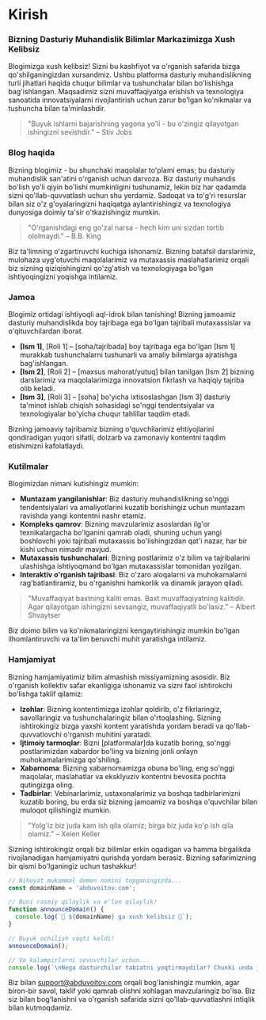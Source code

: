 # Kirish

### Bizning Dasturiy Muhandislik Bilimlar Markazimizga Xush Kelibsiz

Blogimizga xush kelibsiz! Sizni bu kashfiyot va o'rganish safarida bizga qo'shilganingizdan xursandmiz. Ushbu platforma dasturiy muhandislikning turli jihatlari haqida chuqur bilimlar va tushunchalar bilan bo'lishishga bag'ishlangan. Maqsadimiz sizni muvaffaqiyatga erishish va texnologiya sanoatida innovatsiyalarni rivojlantirish uchun zarur bo'lgan ko'nikmalar va tushuncha bilan ta'minlashdir.

> "Buyuk ishlarni bajarishning yagona yo'li - bu o'zingiz qilayotgan ishingizni sevishdir." – Stiv Jobs

### Blog haqida

Bizning blogimiz - bu shunchaki maqolalar to'plami emas; bu dasturiy muhandislik san'atini o'rganish uchun darvoza. Biz dasturiy muhandis bo'lish yo'li qiyin bo'lishi mumkinligini tushunamiz, lekin biz har qadamda sizni qo'llab-quvvatlash uchun shu yerdamiz. Sadoqat va to'g'ri resurslar bilan siz o'z g'oyalaringizni haqiqatga aylantirishingiz va texnologiya dunyosiga doimiy ta'sir o'tkazishingiz mumkin.

> "O'rganishdagi eng go'zal narsa - hech kim uni sizdan tortib ololmaydi." – B.B. King

Biz ta'limning o'zgartiruvchi kuchiga ishonamiz. Bizning batafsil darslarimiz, mulohaza uyg'otuvchi maqolalarimiz va mutaxassis maslahatlarimiz orqali biz sizning qiziqishingizni qo'zg'atish va texnologiyaga bo'lgan ishtiyoqingizni yoqishga intilamiz.

### Jamoa

Blogimiz ortidagi ishtiyoqli aql-idrok bilan tanishing! Bizning jamoamiz dasturiy muhandislikda boy tajribaga ega bo'lgan tajribali mutaxassislar va o'qituvchilardan iborat.

- **[Ism 1]**, [Roli 1] – [soha/tajribada] boy tajribaga ega bo'lgan [Ism 1] murakkab tushunchalarni tushunarli va amaliy bilimlarga ajratishga bag'ishlangan.
- **[Ism 2]**, [Roli 2] – [maxsus mahorat/yutuq] bilan tanilgan [Ism 2] bizning darslarimiz va maqolalarimizga innovatsion fikrlash va haqiqiy tajriba olib keladi.
- **[Ism 3]**, [Roli 3] – [soha] bo'yicha ixtisoslashgan [Ism 3] dasturiy ta'minot ishlab chiqish sohasidagi so'nggi tendentsiyalar va texnologiyalar bo'yicha chuqur tahlillar taqdim etadi.

Bizning jamoaviy tajribamiz bizning o'quvchilarimiz ehtiyojlarini qondiradigan yuqori sifatli, dolzarb va zamonaviy kontentni taqdim etishimizni kafolatlaydi.

### Kutilmalar

Blogimizdan nimani kutishingiz mumkin:

- **Muntazam yangilanishlar**: Biz dasturiy muhandislikning so'nggi tendentsiyalari va amaliyotlarini kuzatib borishingiz uchun muntazam ravishda yangi kontentni nashr etamiz.
- **Kompleks qamrov**: Bizning mavzularimiz asoslardan ilg'or texnikalargacha bo'lganini qamrab oladi, shuning uchun yangi boshlovchi yoki tajribali mutaxassis bo'lishingizdan qat'i nazar, har bir kishi uchun nimadir mavjud.
- **Mutaxassis tushunchalari**: Bizning postlarimiz o'z bilim va tajribalarini ulashishga ishtiyoqmand bo'lgan mutaxassislar tomonidan yozilgan.
- **Interaktiv o'rganish tajribasi**: Biz o'zaro aloqalarni va muhokamalarni rag'batlantiramiz, bu o'rganishni hamkorlik va dinamik jarayon qiladi.

> "Muvaffaqiyat baxtning kaliti emas. Baxt muvaffaqiyatning kalitidir. Agar qilayotgan ishingizni sevsangiz, muvaffaqiyatli bo'lasiz." – Albert Shvaytser

Biz doimo bilim va ko'nikmalaringizni kengaytirishingiz mumkin bo'lgan ilhomlantiruvchi va ta'lim beruvchi muhit yaratishga intilamiz.

### Hamjamiyat

Bizning hamjamiyatimiz bilim almashish missiyamizning asosidir. Biz o'rganish kollektiv safar ekanligiga ishonamiz va sizni faol ishtirokchi bo'lishga taklif qilamiz:

- **Izohlar**: Bizning kontentimizga izohlar qoldirib, o'z fikrlaringiz, savollaringiz va tushunchalaringiz bilan o'rtoqlashing. Sizning ishtirokingiz bizga yaxshi kontent yaratishda yordam beradi va qo'llab-quvvatlovchi o'rganish muhitini yaratadi.
- **Ijtimoiy tarmoqlar**: Bizni [platformalar]da kuzatib boring, so'nggi postlarimizdan xabardor bo'ling va bizning jonli onlayn muhokamalarimizga qo'shiling.
- **Xabarnoma**: Bizning xabarnomamizga obuna bo'ling, eng so'nggi maqolalar, maslahatlar va eksklyuziv kontentni bevosita pochta qutingizga oling.
- **Tadbirlar**: Vebinarlarimiz, ustaxonalarimiz va boshqa tadbirlarimizni kuzatib boring, bu erda siz bizning jamoamiz va boshqa o'quvchilar bilan muloqot qilishingiz mumkin.

> "Yolg'iz biz juda kam ish qila olamiz; birga biz juda ko'p ish qila olamiz." – Xelen Keller

Sizning ishtirokingiz orqali biz bilimlar erkin oqadigan va hamma birgalikda rivojlanadigan hamjamiyatni qurishda yordam berasiz. Bizning safarimizning bir qismi bo'lganingiz uchun tashakkur!

```javascript
// Nihoyat mukammal domen nomini topganingizda...
const domainName = 'abduvoitov.com';

// Buni rasmiy qilaylik va e'lon qilaylik!
function announceDomain() {
  console.log(`🌟 ${domainName} ga xush kelibsiz 🌟`);
}

// Buyuk ochilish vaqti keldi!
announceDomain();

// Va kalampirlarni sevuvchilar uchun...
console.log(`\nNega dasturchilar tabiatni yoqtirmaydilar? Chunki unda juda ko'p xatoliklar (bugs) bor!`);
```

Biz bilan support@abduvoitov.com orqali bog'lanishingiz mumkin, agar biron-bir savol, taklif yoki qamrab olishni xohlagan mavzularingiz bo'lsa. Biz siz bilan bog'lanishni va o'rganish safarida sizni qo'llab-quvvatlashni intiqlik bilan kutmoqdamiz.